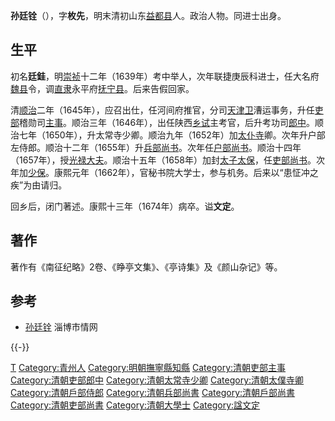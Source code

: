 '''孙廷铨'''（{{bd|1613年||1674年|catIdx=S孙}}），字'''枚先'''，明末清初山东[[益都县|益都县]]人。政治人物。同进士出身。

==生平==
初名'''廷銈'''，明[[崇祯|崇祯]]十二年（1639年）考中举人，次年联捷庚辰科进士，任大名府[[魏县|魏县]]令，调[[直隶|直隶]]永平府[[抚宁县|抚宁县]]。后来告假回家。

清[[顺治|顺治]]二年（1645年），应召出仕，任河间府推官，分司[[天津卫|天津卫]]漕运事务，升任[[吏部|吏部]]稽勋司[[主事|主事]]。顺治三年（1646年），出任陕西[[乡试|乡试]]主考官，后升考功司[[郎中|郎中]]。顺治七年（1650年），升太常寺少卿。顺治九年（1652年）加[[太仆寺|太仆寺]]卿。次年升户部左侍郎。顺治十二年（1655年）升[[兵部尚书|兵部尚书]]。次年任[[户部尚书|户部尚书]]。顺治十四年（1657年），授[[光禄大夫|光禄大夫]]。顺治十五年（1658年）加封[[太子太保|太子太保]]，任[[吏部尚书|吏部尚书]]。次年加[[少保|少保]]。康熙元年（1662年），官秘书院大学士，参与机务。后来以“患怔冲之疾”为由请归。

回乡后，闭门著述。康熙十三年（1674年）病卒。谥'''文定'''。

==著作==
著作有《南征纪略》2卷、《睁亭文集》、《亭诗集》及《颜山杂记》等。

==参考==
*[https://web.archive.org/web/20110819145621/http://www.zbsq.gov.cn/html/2007/10/17/20071017093007.html 孙廷铨] 淄博市情网
{{-}}
{{start box}}
{{s-off}}
{{succession box|[[李際期|李際期]]|[[梁清標|梁清標]]|[[清朝兵部尚书列表#兵部漢尚書|兵部漢尚書]]|<small>順治十二年十月癸酉－順治十三年四月己巳<br>（1655年11月20日－1656年5月14日）</small>}}
{{succession box|[[戴明說|戴明說]]|[[王弘祚|王弘祚]]|[[清朝户部尚书列表#户部汉尚书|戶部漢尚書]]|<small>顺治十三年四月己巳－順治十五年六月丁卯<br>（1656年5月14日－1658年7月1日）</small>}}
{{succession box|[[衛周祚|衛周祚]]|[[魏裔介|魏裔介]]|[[清朝吏部尚书列表#吏部汉尚书|吏部漢尚書]]|<small>顺治十五年六月丁卯－康熙二年五月丙子<br>（1658年7月1日－1663年6月14日）</small>}}
{{end box}}

{{崇禎十三年庚辰科殿試金榜}}

{{Normdaten}}

{{DEFAULTSORT:Sun孫}}
[[Category:孙姓|T]]
[[Category:青州人|Category:青州人]]
[[Category:明朝撫寧縣知縣|Category:明朝撫寧縣知縣]]
[[Category:清朝吏部主事|Category:清朝吏部主事]]
[[Category:清朝吏部郎中|Category:清朝吏部郎中]]
[[Category:清朝太常寺少卿|Category:清朝太常寺少卿]]
[[Category:清朝太僕寺卿|Category:清朝太僕寺卿]]
[[Category:清朝戶部侍郎|Category:清朝戶部侍郎]]
[[Category:清朝兵部尚書|Category:清朝兵部尚書]]
[[Category:清朝戶部尚書|Category:清朝戶部尚書]]
[[Category:清朝吏部尚書|Category:清朝吏部尚書]]
[[Category:清朝大學士|Category:清朝大學士]]
[[Category:諡文定|Category:諡文定]]